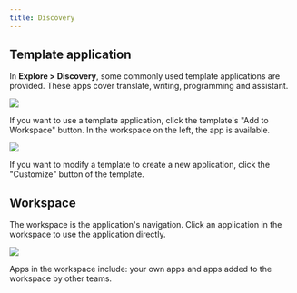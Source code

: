 ```yaml
---
title: Discovery
---
```



## Template application

In **Explore > Discovery**, some commonly used template applications are provided. These apps cover translate, writing, programming and assistant.

![](https://assets-docs.dify.ai/dify-enterprise-mintlify/en/guides/workspace/e26314942a21cfafaaf576b6a0b723e2.png)

If you want to use a template application, click the template's "Add to Workspace" button. In the workspace on the left, the app is available.

![](https://assets-docs.dify.ai/dify-enterprise-mintlify/en/guides/workspace/5ce9a17b6b811d010426c8fe3e0646ab.png)

If you want to modify a template to create a new application, click the "Customize" button of the template.

## Workspace

The workspace is the application's navigation. Click an application in the workspace to use the application directly.

![](https://assets-docs.dify.ai/dify-enterprise-mintlify/en/guides/workspace/e26314942a21cfafaaf576b6a0b723e2.png)

Apps in the workspace include: your own apps and apps added to the workspace by other teams.